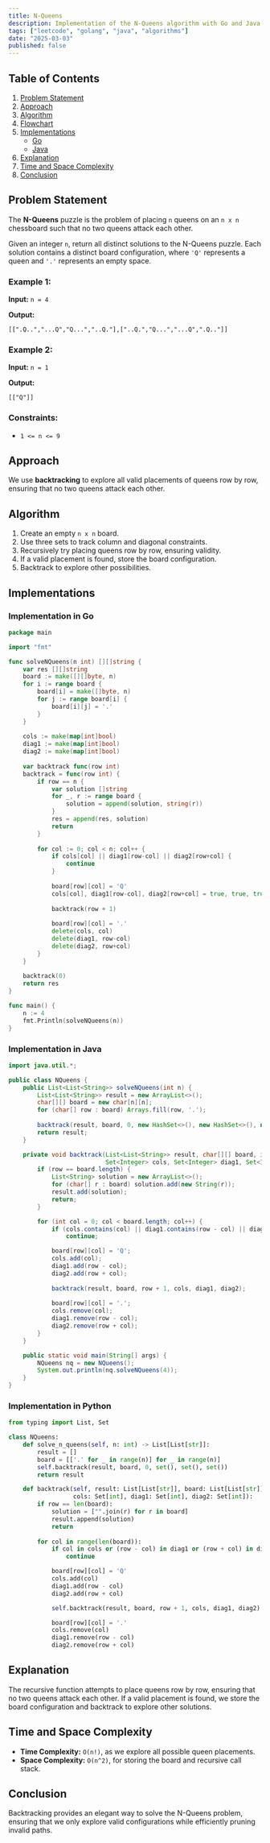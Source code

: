 ```yaml
---
title: N-Queens
description: Implementation of the N-Queens algorithm with Go and Java.
tags: ["leetcode", "golang", "java", "algorithms"]
date: "2025-03-03"
published: false
---
```


## Table of Contents

1. [Problem Statement](#problem-statement)
2. [Approach](#approach)
3. [Algorithm](#algorithm)
4. [Flowchart](#flowchart)
5. [Implementations](#implementations)
   - [Go](#implementation-in-go)
   - [Java](#implementation-in-java)
6. [Explanation](#explanation)
7. [Time and Space Complexity](#time-and-space-complexity)
8. [Conclusion](#conclusion)

## Problem Statement

The **N-Queens** puzzle is the problem of placing `n` queens on an `n x n` chessboard such that no two queens attack each other.

Given an integer `n`, return all distinct solutions to the N-Queens puzzle. Each solution contains a distinct board configuration, where `'Q'` represents a queen and `'.'` represents an empty space.

### Example 1:

**Input:** `n = 4`

**Output:**

```
[[".Q..","...Q","Q...","..Q."],["..Q.","Q...","...Q",".Q.."]]
```

### Example 2:

**Input:** `n = 1`

**Output:**

```
[["Q"]]
```

### Constraints:

- `1 <= n <= 9`

## Approach

We use **backtracking** to explore all valid placements of queens row by row, ensuring that no two queens attack each other.

## Algorithm

1. Create an empty `n x n` board.
2. Use three sets to track column and diagonal constraints.
3. Recursively try placing queens row by row, ensuring validity.
4. If a valid placement is found, store the board configuration.
5. Backtrack to explore other possibilities.

## Implementations

### Implementation in Go

```go
package main

import "fmt"

func solveNQueens(n int) [][]string {
    var res [][]string
    board := make([][]byte, n)
    for i := range board {
        board[i] = make([]byte, n)
        for j := range board[i] {
            board[i][j] = '.'
        }
    }
    
    cols := make(map[int]bool)
    diag1 := make(map[int]bool)
    diag2 := make(map[int]bool)
    
    var backtrack func(row int)
    backtrack = func(row int) {
        if row == n {
            var solution []string
            for _, r := range board {
                solution = append(solution, string(r))
            }
            res = append(res, solution)
            return
        }
        
        for col := 0; col < n; col++ {
            if cols[col] || diag1[row-col] || diag2[row+col] {
                continue
            }
            
            board[row][col] = 'Q'
            cols[col], diag1[row-col], diag2[row+col] = true, true, true
            
            backtrack(row + 1)
            
            board[row][col] = '.'
            delete(cols, col)
            delete(diag1, row-col)
            delete(diag2, row+col)
        }
    }
    
    backtrack(0)
    return res
}

func main() {
    n := 4
    fmt.Println(solveNQueens(n))
}
```

### Implementation in Java

```java
import java.util.*;

public class NQueens {
    public List<List<String>> solveNQueens(int n) {
        List<List<String>> result = new ArrayList<>();
        char[][] board = new char[n][n];
        for (char[] row : board) Arrays.fill(row, '.');
        
        backtrack(result, board, 0, new HashSet<>(), new HashSet<>(), new HashSet<>());
        return result;
    }

    private void backtrack(List<List<String>> result, char[][] board, int row,
                           Set<Integer> cols, Set<Integer> diag1, Set<Integer> diag2) {
        if (row == board.length) {
            List<String> solution = new ArrayList<>();
            for (char[] r : board) solution.add(new String(r));
            result.add(solution);
            return;
        }

        for (int col = 0; col < board.length; col++) {
            if (cols.contains(col) || diag1.contains(row - col) || diag2.contains(row + col))
                continue;

            board[row][col] = 'Q';
            cols.add(col);
            diag1.add(row - col);
            diag2.add(row + col);
            
            backtrack(result, board, row + 1, cols, diag1, diag2);
            
            board[row][col] = '.';
            cols.remove(col);
            diag1.remove(row - col);
            diag2.remove(row + col);
        }
    }

    public static void main(String[] args) {
        NQueens nq = new NQueens();
        System.out.println(nq.solveNQueens(4));
    }
}
```

### Implementation in Python
```python
from typing import List, Set

class NQueens:
    def solve_n_queens(self, n: int) -> List[List[str]]:
        result = []
        board = [['.' for _ in range(n)] for _ in range(n)]
        self.backtrack(result, board, 0, set(), set(), set())
        return result

    def backtrack(self, result: List[List[str]], board: List[List[str]], row: int,
                  cols: Set[int], diag1: Set[int], diag2: Set[int]):
        if row == len(board):
            solution = ["".join(r) for r in board]
            result.append(solution)
            return
        
        for col in range(len(board)):
            if col in cols or (row - col) in diag1 or (row + col) in diag2:
                continue

            board[row][col] = 'Q'
            cols.add(col)
            diag1.add(row - col)
            diag2.add(row + col)

            self.backtrack(result, board, row + 1, cols, diag1, diag2)

            board[row][col] = '.'
            cols.remove(col)
            diag1.remove(row - col)
            diag2.remove(row + col)
```

## Explanation

The recursive function attempts to place queens row by row, ensuring that no two queens attack each other. If a valid placement is found, we store the board configuration and backtrack to explore other solutions.

## Time and Space Complexity

- **Time Complexity:** `O(n!)`, as we explore all possible queen placements.
- **Space Complexity:** `O(n^2)`, for storing the board and recursive call stack.

## Conclusion

Backtracking provides an elegant way to solve the N-Queens problem, ensuring that we only explore valid configurations while efficiently pruning invalid paths.

